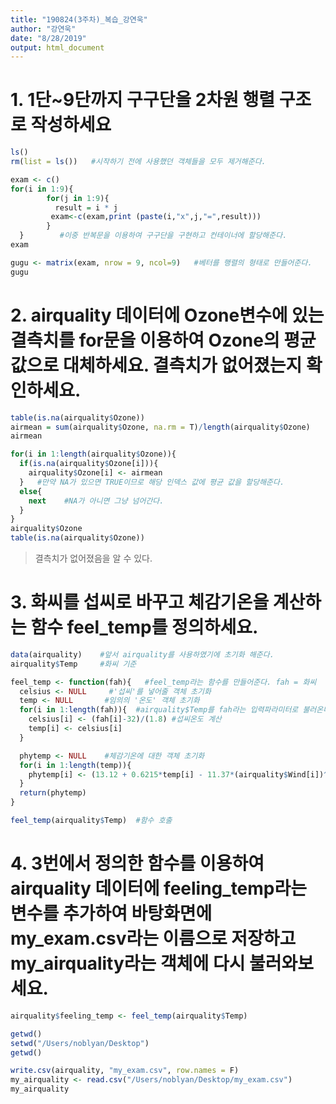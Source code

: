 ```yaml
---
title: "190824(3주차)_복습_강연욱"
author: "강연욱"
date: "8/28/2019"
output: html_document
---
```


# 1. 1단~9단까지 구구단을 2차원 행렬 구조로 작성하세요
```r
ls()
rm(list = ls())   #시작하기 전에 사용했던 객체들을 모두 제거해준다.

exam <- c()
for(i in 1:9){
        for(j in 1:9){
          result = i * j
         exam<-c(exam,print (paste(i,"x",j,"=",result)))
        }
  }        #이중 반복문을 이용하여 구구단을 구현하고 컨테이너에 할당해준다.
exam

gugu <- matrix(exam, nrow = 9, ncol=9)   #베터를 행렬의 형태로 만들어준다.
gugu
```

# 2. airquality 데이터에 Ozone변수에 있는 결측치를 for문을 이용하여 Ozone의 평균값으로 대체하세요. 결측치가 없어졌는지 확인하세요.
```r
table(is.na(airquality$Ozone))
airmean = sum(airquality$Ozone, na.rm = T)/length(airquality$Ozone)
airmean

for(i in 1:length(airquality$Ozone)){
  if(is.na(airquality$Ozone[i])){    
    airquality$Ozone[i] <- airmean   
  }   #만약 NA가 있으면 TRUE이므로 해당 인덱스 값에 평균 값을 할당해준다.
  else{
    next    #NA가 아니면 그냥 넘어간다.
  }
}
airquality$Ozone
table(is.na(airquality$Ozone))

```
>결측치가 없어졌음을 알 수 있다. 

# 3. 화씨를 섭씨로 바꾸고 체감기온을 계산하는 함수 feel_temp를 정의하세요.
```r
data(airquality)    #앞서 airquality를 사용하였기에 초기화 해준다.
airquality$Temp     #화씨 기준

feel_temp <- function(fah){   #feel_temp라는 함수를 만들어준다. fah = 화씨
  celsius <- NULL     #'섭씨'를 넣어줄 객체 초기화
  temp <- NULL       #임의의 '온도' 객체 초기화
  for(i in 1:length(fah)){  #airquality$Temp를 fah라는 입력파라미터로 불러온다.
    celsius[i] <- (fah[i]-32)/(1.8) #섭씨온도 계산
    temp[i] <- celsius[i]
  }

  phytemp <- NULL    #체감기온에 대한 객체 초기화
  for(i in 1:length(temp)){
    phytemp[i] <- (13.12 + 0.6215*temp[i] - 11.37*(airquality$Wind[i])^0.16 + 0.3965*(airquality$Wind[i])^(0.16)*temp[i])
  }
  return(phytemp)
}

feel_temp(airquality$Temp)  #함수 호출
```

# 4. 3번에서 정의한 함수를 이용하여 airquality 데이터에 feeling_temp라는 변수를 추가하여 바탕화면에 my_exam.csv라는 이름으로 저장하고 my_airquality라는 객체에 다시 불러와보세요.
```r
airquality$feeling_temp <- feel_temp(airquality$Temp)

getwd()
setwd("/Users/noblyan/Desktop")
getwd()

write.csv(airquality, "my_exam.csv", row.names = F)
my_airquality <- read.csv("/Users/noblyan/Desktop/my_exam.csv")
my_airquality
```

